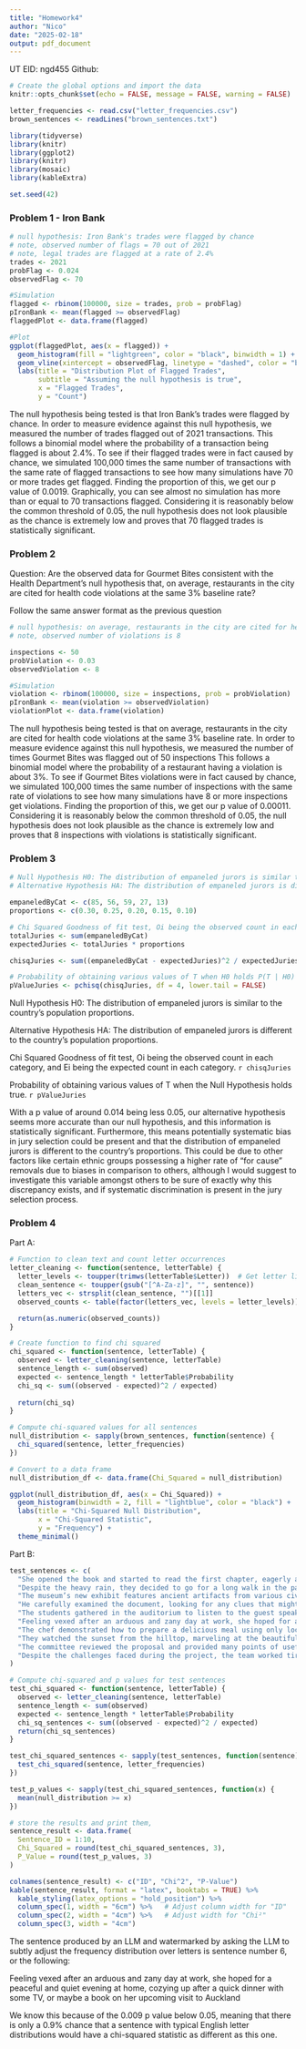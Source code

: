 ```yaml
---
title: "Homework4"
author: "Nico"
date: "2025-02-18"
output: pdf_document
---
```

UT EID: ngd455
Github: 

```r
# Create the global options and import the data
knitr::opts_chunk$set(echo = FALSE, message = FALSE, warning = FALSE)

letter_frequencies <- read.csv("letter_frequencies.csv")
brown_sentences <- readLines("brown_sentences.txt")

library(tidyverse)
library(knitr)
library(ggplot2)
library(knitr)
library(mosaic)
library(kableExtra)

set.seed(42)
```

### Problem 1 - Iron Bank

```r
# null hypothesis: Iron Bank's trades were flagged by chance
# note, observed number of flags = 70 out of 2021
# note, legal trades are flagged at a rate of 2.4%
trades <- 2021
probFlag <- 0.024
observedFlag <- 70

#Simulation
flagged <- rbinom(100000, size = trades, prob = probFlag)
pIronBank <- mean(flagged >= observedFlag)
flaggedPlot <- data.frame(flagged)

#Plot 
ggplot(flaggedPlot, aes(x = flagged)) +
  geom_histogram(fill = "lightgreen", color = "black", binwidth = 1) + 
  geom_vline(xintercept = observedFlag, linetype = "dashed", color = "black", size = 0.5) +  # Lower bound
  labs(title = "Distribution Plot of Flagged Trades",
       subtitle = "Assuming the null hypothesis is true",
       x = "Flagged Trades", 
       y = "Count")
```

The null hypothesis being tested is that Iron Bank's trades were flagged by chance. In order to measure evidence against this null hypothesis, we measured the number of trades flagged out of 2021 transactions. This follows a binomial model where the probability of a transaction being flagged is about 2.4%. To see if their flagged trades were in fact caused by chance, we simulated 100,000 times the same number of transactions with the same rate of flagged transactions to see how many simulations have 70 or more trades get flagged. Finding the proportion of this, we get our p value of 0.0019. Graphically, you can see almost no simulation has more than or equal to 70 transactions flagged. 
Considering it is reasonably below the common threshold of 0.05, the null hypothesis does not look plausible as the chance is extremely low and proves that 70 flagged trades is statistically significant.

### Problem 2
Question: Are the observed data for Gourmet Bites consistent with the Health Department’s null hypothesis that, on average, restaurants in the city are cited for health code violations at the same 3% baseline rate?

Follow the same answer format as the previous question

```r
# null hypothesis: on average, restaurants in the city are cited for health code violations at the same 3% baseline rate
# note, observed number of violations is 8 

inspections <- 50
probViolation <- 0.03
observedViolation <- 8

#Simulation
violation <- rbinom(100000, size = inspections, prob = probViolation)
pIronBank <- mean(violation >= observedViolation)
violationPlot <- data.frame(violation)
```

The null hypothesis being tested is that on average, restaurants in the city are cited for health code violations at the same 3% baseline rate. In order to measure evidence against this null hypothesis, we measured the number of times Gourmet Bites was flagged out of 50 inspections This follows a binomial model where the probability of a restaurant having a violation is about 3%. To see if Gourmet Bites violations were in fact caused by chance, we simulated 100,000 times the same number of inspections with the same rate of violations to see how many simulations have 8 or more inspections get violations. Finding the proportion of this, we get our p value of 0.00011. 
Considering it is reasonably below the common threshold of 0.05, the null hypothesis does not look plausible as the chance is extremely low and proves that 8 inspections with violations is statistically significant.

### Problem 3

```r
# Null Hypothesis H0: The distribution of empaneled jurors is similar to the country's proportions.
# Alternative Hypothesis HA: The distribution of empaneled jurors is different to the country's population proportions.

empaneledByCat <- c(85, 56, 59, 27, 13)
proportions <- c(0.30, 0.25, 0.20, 0.15, 0.10)

# Chi Squared Goodness of fit test, Oi being the observed count in each category, and Ei being the expected count in each category
totalJuries <- sum(empaneledByCat)
expectedJuries <- totalJuries * proportions

chisqJuries <- sum((empaneledByCat - expectedJuries)^2 / expectedJuries)

# Probability of obtaining various values of T when H0 holds P(T | H0)
pValueJuries <- pchisq(chisqJuries, df = 4, lower.tail = FALSE)
```

Null Hypothesis H0: The distribution of empaneled jurors is similar to the country's population proportions.

Alternative Hypothesis HA: The distribution of empaneled jurors is different to the country's population proportions.

Chi Squared Goodness of fit test, Oi being the observed count in each category, and Ei being the expected count in each category.
`r chisqJuries`

Probability of obtaining various values of T when the Null Hypothesis holds true. 
`r pValueJuries`

With a p value of around 0.014 being less 0.05, our alternative hypothesis seems more accurate than our null hypothesis, and this information is statistically significant. Furthermore, this means potentially systematic bias in jury selection could be present and that the distribution of empaneled jurors is different to the country's proportions. This could be due to other factors like certain ethnic groups possessing a higher rate of "for cause" removals due to biases in comparison to others, although I would suggest to investigate this variable amongst others to be sure of exactly why this discrepancy exists, and if systematic discrimination is present in the jury selection process.

### Problem 4

Part A:
```r

# Function to clean text and count letter occurrences
letter_cleaning <- function(sentence, letterTable) {
  letter_levels <- toupper(trimws(letterTable$Letter))  # Get letter list from table
  clean_sentence <- toupper(gsub("[^A-Za-z]", "", sentence))
  letters_vec <- strsplit(clean_sentence, "")[[1]]
  observed_counts <- table(factor(letters_vec, levels = letter_levels))

  return(as.numeric(observed_counts))
}

# Create function to find chi squared
chi_squared <- function(sentence, letterTable) {
  observed <- letter_cleaning(sentence, letterTable)
  sentence_length <- sum(observed)
  expected <- sentence_length * letterTable$Probability
  chi_sq <- sum((observed - expected)^2 / expected)
  
  return(chi_sq)
}

# Compute chi-squared values for all sentences
null_distribution <- sapply(brown_sentences, function(sentence) {
  chi_squared(sentence, letter_frequencies)
})

# Convert to a data frame
null_distribution_df <- data.frame(Chi_Squared = null_distribution)

ggplot(null_distribution_df, aes(x = Chi_Squared)) +
  geom_histogram(binwidth = 2, fill = "lightblue", color = "black") +
  labs(title = "Chi-Squared Null Distribution",
       x = "Chi-Squared Statistic",
       y = "Frequency") +
  theme_minimal()
```

Part B:

```r
test_sentences <- c(
  "She opened the book and started to read the first chapter, eagerly anticipating what might come next.",
  "Despite the heavy rain, they decided to go for a long walk in the park, crossing the main avenue by the fountain in the center.",
  "The museum’s new exhibit features ancient artifacts from various civilizations around the world.",
  "He carefully examined the document, looking for any clues that might help solve the mystery.",
  "The students gathered in the auditorium to listen to the guest speaker’s inspiring lecture.",
  "Feeling vexed after an arduous and zany day at work, she hoped for a peaceful and quiet evening at home, cozying up after a quick dinner with some TV, or maybe a book on her upcoming visit to Auckland.",
  "The chef demonstrated how to prepare a delicious meal using only locally sourced ingredients, focusing mainly on some excellent dinner recipes from Spain.",
  "They watched the sunset from the hilltop, marveling at the beautiful array of colors in the sky.",
  "The committee reviewed the proposal and provided many points of useful feedback to improve the project's effectiveness.",
  "Despite the challenges faced during the project, the team worked tirelessly to ensure its successful completion, resulting in a product that exceeded everyone's expectations."
)

# Compute chi-squared and p values for test sentences
test_chi_squared <- function(sentence, letterTable) {
  observed <- letter_cleaning(sentence, letterTable)  
  sentence_length <- sum(observed)
  expected <- sentence_length * letterTable$Probability
  chi_sq_sentences <- sum((observed - expected)^2 / expected)
  return(chi_sq_sentences)
}

test_chi_squared_sentences <- sapply(test_sentences, function(sentence) {
  test_chi_squared(sentence, letter_frequencies)
})

test_p_values <- sapply(test_chi_squared_sentences, function(x) {
  mean(null_distribution >= x)  
})

# store the results and print them, 
sentence_result <- data.frame(
  Sentence_ID = 1:10,
  Chi_Squared = round(test_chi_squared_sentences, 3),  
  P_Value = round(test_p_values, 3) 
)

colnames(sentence_result) <- c("ID", "Chi^2", "P-Value")
kable(sentence_result, format = "latex", booktabs = TRUE) %>%
  kable_styling(latex_options = "hold_position") %>%
  column_spec(1, width = "6cm") %>%   # Adjust column width for "ID"
  column_spec(2, width = "4cm") %>%   # Adjust width for "Chi²"
  column_spec(3, width = "4cm") 

```

The sentence produced by an LLM and watermarked by asking the LLM to subtly adjust the frequency distribution over letters is sentence number 6, or the following:

Feeling vexed after an arduous and zany day at work, she hoped for a peaceful and quiet evening at home, cozying up after a quick dinner with some TV, or maybe a book on her upcoming visit to Auckland

We know this because of the 0.009 p value below 0.05, meaning that there is only a 0.9% chance that a sentence with typical English letter distributions would have a chi-squared statistic as different as this one.
